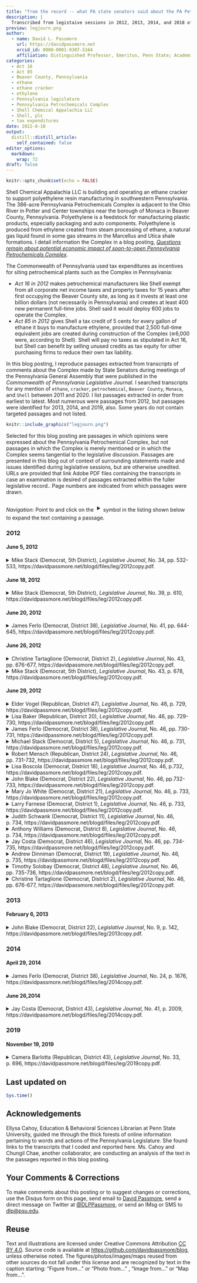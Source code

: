 ```yaml
---
title: "from the record -- what PA state senators said about the PA Petrochemicals Complex during legislative sessions "
description: |
  Transcribed from legistaive sessions in 2012, 2013, 2014, and 2018 of the Senate of the Pennsylvania General Assembly.
preview: legjourn.png
author:
  - name: David L. Passmore
    url: https://davidpassmore.net
    orcid_id: 0000-0001-9307-5164
    affiliation: Distinguished Professor, Emeritus, Penn State; Academic Visitor, University of Pittsburgh
categories:
  - Act 16
  - Act 85
  - Beaver County, Pennsylvania 
  - ethane
  - ethane cracker
  - ethylene
  - Pennsylvania legislature
  - Pennsylvania Petrochemicals Complex
  - Shell Chemical Appalachia LLC
  - Shell, plc
  - tax expenditures
date: 2022-8-10
output:
  distill::distill_article:
    self_contained: false
editor_options: 
  markdown: 
    wrap: 72
draft: false
---
```


```r
knitr::opts_chunk$set(echo = FALSE)
```

Shell Chemical Appalachia LLC is building and operating an ethane
cracker to support polyethylene resin manufacturing in southwestern
Pennsylvania. The 386-acre Pennsylvania Petrochemicals Complex is
adjacent to the Ohio River in Potter and Center townships near the
borough of Monaca in Beaver County, Pennsylvania. Polyethylene is a
feedstock for manufacturing plastic products, especially packaging and
auto components. Polyethylene is produced from ethylene created from
steam processing of ethane, a natural gas liquid found in some gas
streams in the Marcellus and Utica shale formations. I detail
information the Complex in a blog posting, [*Questions remain about
potential economic impact of soon-to-open Pennsylvania Petrochemicals
Complex*](https://davidpassmore.github.io/blog/ec/2022-04-26-robertm/).

The Commonwealth of Pennsylvania used tax expenditures as incentives for
siting petrochemical plants such as the Complex in Pennsylvania:

-   *Act 16 in 2012* makes petrochemical manufacturers like Shell exempt
    from all corporate net income taxes and property taxes for 15 years
    after first occupying the Beaver County site, as long as it invests
    at least one billion dollars (not necessarily in Pennsylvania) and
    creates at least 400 new permanent full-time jobs. Shell said it
    would deploy 600 jobs to operate the Complex.\
-   *Act 85 in 2012* gives Shell a tax credit of 5 cents for every
    gallon of ethane it buys to manufacture ethylene, provided that
    2,500 full-time equivalent jobs are created during construction of
    the Complex (≅6,000 were, according to Shell). Shell will pay no
    taxes as stipulated in Act 16, but Shell can benefit by selling
    unused credits as tax equity for other purchasing firms to reduce
    their own tax liability.

In this blog posting, I reproduce passages extracted from transcripts of
comments about the Complex made by State Senators during meetings of the Pennsylvania
General Assembly that were published in the *Commonwealth of
Pennsylvania Legislative Journal*. I searched transcripts for any
mention of `ethane`, `cracker`, `petrochemical`, `Beaver County`,
`Monaca`, and `Shell` between 2011 and 2020. I list passages extracted
in order from earliest to latest. Most numerous were passages from
2012, but passages were identified for 2013, 2014, and 2019, also. Some
years do not contain targeted passages and not listed.

```r
knitr::include_graphics("legjourn.png")
```

Selected for this blog posting are passages in which opinions were expressed about the
Pennsylvania Petrochemical Complex, but not passages in which the
Complex is merely mentioned or in which the Complex seems tangential
to the legislative discussion. Passages are presented in this blog out of context of
surrounding statements made and issues identified during legislative
sessions, but are otherwise unedited. URLs are provided that link Adobe
PDF files containing the transcripts in case an examination is desired of passages extracted within the fuller legislative record.. Page numbers are indicated from
which passages were drawn.

*Navigation:* Point to and click on the <font size="6">‣</font> symbol in the listing shown below to expand
the text containing a passage.

### 2012

#### June 5, 2012

<details>

<summary>Mike Stack (Democrat, 5th District), *Legislative Journal*, No. 34, pp. 532-533,  https://davidpassmore.net/blogd/files/leg/2012copy.pdf.</summary>

<br>

```{=html}
<style>
div.blue { background-color:#ececec; border-radius: 5px; padding: 10px;}
</style>
```
::: blue

Mr. President, once again, Governor Corbett has a short memory. Since his budget announcement back in February, the Governor has said that we have to hold the line on spending. Not only that, he said that this would be a new age of open, transparent government, like never before. He said that we were able to make some significant cuts during the last cycle, but more cuts were going to be needed to get us back on the road to fiscal responsibility.

Interest groups such as college students were told that there was not enough money to appropriately fund their universities or to fund their PHEAA grants. Those with pre-existing health conditions were told there was not any money to continue to fund the adult basic health insurance program so that they could receive adequate coverage. The disabled and the elderly were told that while their causes may be worthy, there just was not any room at the inn.

Miraculously, however, Mr. President, it appears that money may be found to give Shell Oil Corporation a $67 million annual tax credit for just a short time, 25 years, Mr. President. Who could use a multibillion dollar tax credit more than Shell Oil? I could think of a few people. You know, we could fund the aforementioned adult Basic insurance program with just one year's tax credit. I cannot say that it would create any new jobs, but I think the 44,000 people who have already been thrown to the curb, if we continued the program, they might be healthy enough or alive to be able to at least work in these jobs.
Much like the proven litigator that he is, the details are being held very close to the vest, and it is not until you peel away the benign-looking Tax Code bill that the devilish details appear. For the next quarter century, Pennsylvania taxpayers, according to the plan, will be giving Shell close to $1.7 billion in tax credits to bring its ballyhooed ethane cracker plant and the jobs to Pennsylvania.

:::

</details>

#### June 18, 2012

<details>

<summary>Mike Stack (Democrat, 5th District), *Legislative Journal*, No. 39, p. 610,  https://davidpassmore.net/blogd/files/leg/2012copy.pdf.</summary>

<br>

```{=html}
<style>
div.blue { background-color:#ececec; border-radius: 5px; padding: 10px;}
</style>
```

::: blue
In the recent 10 days, it has been uncovered that the Governor has been negotiating, somewhat clandestinely and secretly, with Royal Dutch Shell to bring an ethane cracker plant to southwestern Pennsylvania. Supposedly, and I have heard this song before, we are going to let them basically get off beyond scot-free, with an almost $2 billion tax giveaway over 25 years, so that we are going to lock down the people of Pennsylvania for a quarter of a century into this obligation. At the same time, this same cracker plant is located in a KOZ, which means they will not owe any taxes anyway for a decade.

In the meantime, the folks out there, the little people, which is by far the majority of the people, it used to be people in the lower class, now it is pretty much the whole class, unless you are in the elite upper class, nobody is going to give you a tax give-away. But apparently, the Governor thinks it is a good idea, once again, to secretly try to make a deal with this huge international gas conglomerate to get obligated for all kinds of tax privileges. Essentially, at the end of the day, Pennsylvanians are going to owe this company about $7,000 apiece, and they are guaranteeing us something between 10,000 and 20,000 jobs. But I will tell you what, Mr. President, there is no way I am going to vote for any kind of legislation, and I do not think anyone in this body should, until we get a guaranteed number of jobs. The tax credit should be based on the number of jobs guaranteed for Pennsylvanians. I have seen the most recent studies that show that many of these jobs can be held, if in fact we create 10,000 to 20,000 jobs, and I am weary of that number, that these jobs can go to people in Ohio, they can go to people in West Virginia, and I want people in West Virginia and Ohio to have jobs, but first, Mr. President, I want Pennsylvanians to have a shot at these jobs.

So let us be sensible about this. Let us get it out in the open, and I know now we are running to catch up. I think the Governor sees, the legislature should know what is going on. He wants to vote this thing and fast-track it, which I think is terrible policy. We consider legislation around here that takes us months, years, and sometimes multiple years and hearings to determine the best way to pursue it. Now, we have not had a single hearing. We are finding out third-hand what is going on, and now, apparently, the Governor is going to let us in on a few things. Now, he wants us to pass it before the end of this budget cycle. There is no way we should fast-track something that is going to affect Pennsylvanians for a quarter of a century, that is going to be the biggest tax giveaway in the history of this country, and I think that Pennsylvanians have a right to know what is going on.

:::

</details>

#### June 20, 2012



<details>

<summary>James Ferlo (Democrat, District 38), *Legislative Journal*, No. 41, pp. 644-645,  https://davidpassmore.net/blogd/files/leg/2012copy.pdf.</summary>

<br>

```{=html}
<style>
div.blue { background-color:#ececec; border-radius: 5px; padding: 10px;}
</style>
```
::: blue

Mr. President, my district is as far away as
any from the prospective site of the ethane refinery, so the natural
assumption is the chances of economic benefits working their
way into our area are pretty remote. But it turns out that this
project is a winner for just about every part of Pennsylvania.
In northeastern Pennsylvania, there are dozens of plastic manufacturers,
nearly 40 in Luzerne and Lackawanna Counties
alone, who now must bring raw material down from Canada or
up from the Gulf of Mexico. Being able to acquire it from just
across the State cuts shipping costs and time. A firm that can cut
costs becomes more competitive on the prices for its products, and more demand means more direct and indirect jobs. One of
the companies standing to benefit in this fashion is Procter &
Gamble. Located in Mehoopany, Wyoming County, P&G employs
more than 4,000 direct and indirect workers in every senatorial
district within a six-county radius. So when you think
about it, citizens who live in Senator Gordner's district, Senator
Blake's district, Senator Yudichak's district, and Senator Yaw's
district all work at the P&G plant in my district. It is an economic
engine in our region contributing to the local economy,
helping families buy homes, send their kids to college, investing
in our communities through the United Way, and other charitable
giving.

The plant has already saved money by powering its operations
with its own natural gas wells, 10 billion cubic feet of gas a year
no longer piped 1,500 miles from the Gulf of Mexico. The plant,
having the ethylene for Pampers and other products closer to
home, adds to the savings, positioning them to expand and create
even more jobs.

Another example is the PepsiCo company plant in Mountain
Top. It is a production plant in Luzerne County, also in my Senatorial
district which produces Gatorade for distribution throughout
the entire northeastern United States. Recently, a bottle manufacturer
co-located next door to this facility to improve efficiency
in costs. Companies are more likely to expand profitable,
competitive, productive locations, and these two regional employers
are better positioned and better poised for future growth
and future viability.

Over the years we have seen multiple economic strategies
launched in countless incentives and assistance programs offered
to jump start job creation. Few have had any hope of yielding the
immense economic payoff anticipated for this project. So we can
act decisively to insure a better economic future for all of Pennsylvania.
I urge an affirmative vote.

:::

</details>



#### June 26, 2012

<details>

<summary>Christine Tartaglione (Democrat, District 2), *Legislative Journal*, No. 43, pp. 676-677,  https://davidpassmore.net/blogd/files/leg/2012copy.pdf.</summary>

<br>

```{=html}
<style>
div.blue { background-color:#ececec; border-radius: 5px; padding: 10px;}
</style>
```


::: blue

Mr. President, while we as a legislative body have already agreed to bond over $4.5 billion to reduce the Federal UC debt that business would have had to pay and allow them to continue to receive their FUTA tax credits, we still consider reducing or eliminating the capital stock and franchise tax, and we are con-sidering a tax credit for Shell Chemical L.P. that could exempt them from much of its State tax burden for a quarter-century, up to $1.65 billion over 25 years, all in the name of jobs, with absolutely no guarantee of how many jobs or how well-paying those jobs would be. I suggest that it is time we do something for our constituents in the Commonwealth and pass the amendment to avoid more and more Pennsylvania folks falling into poverty.

To that point, Mr. President, I point out just a few items of interest with regard to raising the minimum wage:  The price of gasoline today is $1 per gallon more than it was last time when we voted to raise the minimum wage. Shell Oil Company made more than $7 billion in profit in the first quarter of this year due to those higher gas prices. Finally, in the 5 minutes it took me to make these remarks, Shell Oil made$300,000 in profit, while a minimum wage worker made 60 cents.

:::

</details>



<details>

<summary>Mike Stack (Democrat, 5th District), *Legislative Journal*, No. 43, p. 678,  https://davidpassmore.net/blogd/files/leg/2012copy.pdf.</summary>

<br>

```{=html}
<style>
div.blue { background-color:#ececec; border-radius: 5px; padding: 10px;}
</style>
```

::: blue

I mentioned
we are now speeding forward to pass the State budget on time,
and some folks may have heard about another issue that is looming
out there that I cannot believe we are actually going to vote
on this week. We are going to vote on one of the biggest issues
this State has seen in probably 100 years, and that is the issue of
the huge tax giveaway to Royal Dutch Shell. As folks might
remember, the media uncovered that Governor Corbett was secretly
negotiating with Royal Dutch Shell. I do not even like the
sound of this, Royal Dutch Shell. The aforementioned company
has record profits in the billions of dollars. They are a company
that is already present here in Pennsylvania with Marcellus
Shale. They are a key player there. That is before we have even
settled the problem of this issue with pollution in hydraulic fracking, the process used in Marcellus Shale. So we have the
issue of fracking. Now, apparently, we have an issue with an
ethane cracker coming into the same region. So we have
fracking, and we are going to have cracking, and as far as people's
right to talk about this stuff and be involved, the man and
woman and child who are just trying to get by, as for your rights
to discuss this, that is going to be sacked. So we are going to be
fracking, cracking, and sacking here in Pennsylvania.

I have talked about this, the idea that we can, in a knowing
way, give away nearly $2 billion over a quarter of a century.
That is what Governor Corbett wants to do. That is what this
legislation will do. It will bind Pennsylvanians for 25 years to
give $2 billion in tax credits to Royal Dutch Shell because they
have said they may be able to create 10,000 or 20,000 jobs, but
they have not said that they can guarantee they are in Pennsylvania.
Actually, they have not really even said that they can create
10,000 or 20,000 jobs. In fact, most of the people--the only thing
they have said, and the Tribune out of Pittsburgh pointed this out,
they talked about 400 to 600 jobs. That is all they are talking
about right now.

The bottom line is, we do not have all the information. Mr.
President, we in our Caucus had a chance to be visited by DCED
Secretary Walker and Revenue Secretary Meuser yesterday. I
like both of those gentlemen. I think they are both smart guys. I
think they are both good gentlemen and do the best that they can.
We asked them a lot of questions, the Members of the Democratic
Caucus, about the commitment to jobs, what exactly happens
with these tax credits. By the way, when I say tax credits,
ladies and gentlemen, you should know, Pennsylvanians, what
this means in sheer math is you give $7,000 of your money to
Royal Dutch Shell. You give them the money. It gets taken from
you so that they can maybe create some jobs. You should have
a chance to ask some questions yourself. My guess is, you will
not. That is why guys like me are here, to try to ask those questions
for you.

So we are going to, in addition to the budget, vote on a little
piece binding Pennsylvanians for a quarter of a century, we are
going to vote on that this week. We have not even had a hearing.
We, 20 Members of the Democratic Caucus, met with these Secretaries.
They told us they still could not answer the questions we
were asking because negotiations are still going on. We are apparently
afraid that if we do not win this deal, if we do not give
$2 billion over 25 years, that Royal Dutch Shell, the record-
profiting international oil and gas company, will go to West
Virginia or Ohio. So we are afraid that Ohio or West Virginia is
going to give them a better deal. Mr. President, if Ohio and West
Virginia wants to give them more than $2 billion in tax credits,
more of your money to get them to go there with a faint promise
that is uncommitted to create more jobs, maybe we should consider
letting them do it.

In the meantime, we have many questions that have to be
asked. What happens if Royal Dutch Shell comes here for
10 years, they get their agreement for 25 years of tax credits,
then they decide to leave? Can they take their tax credits with
them? I fear the answer to that question, Mr. President. I think
most people are not aware of what these tax credits are. We have
it with the film tax credit industry. A movie company can come
here and be given 10 years of tax credits. If they leave after a
year or two, or if they do not need the tax credits, they can hold
on to these tax credits and sell them to other companies, and they do not even have to be film companies. The same thing, I believe,
can be done with Royal Dutch Shell. We give them our
money, they can sell it to someone else. This is incredible.
Mr. President, at a time when people are trying to pay their
bills just to stay in their houses, they are worried about holding
onto their own jobs, they are worried about their own future and
the future of their families to get an education and have a shot in
Pennsylvania, we are talking about the biggest cash giveaway in
the history of this State, and we have not even had a single hearing,
let alone a public hearing.

Mr. President, I cannot see any way how I can support such
a wrongheaded piece of legislation. I have a long track record of
supporting economic growth and job creation in this State, but
my job here is to ask the questions, certainly ask the tough questions,
but the easy questions have not even been asked yet. So I
cannot see any way that I could vote for this huge tax giveaway.
I know there is no way I can let the most vulnerable people of
Pennsylvania who are getting hit terribly hard in this budget, at
the same time we are talking about taking care of the super,
super rich, I do not see how I can vote for the budget.

:::

</details>


#### June 29, 2012

<details>

<summary>Elder Vogel (Republican, District 47), *Legislative Journal*, No. 46, p. 729,  https://davidpassmore.net/blogd/files/leg/2012copy.pdf.</summary>

<br>

```{=html}
<style>
div.blue { background-color:#ececec; border-radius: 5px; padding: 10px;}
</style>
```
::: blue

We have an opportunity today,
an opportunity that may never come again. What we have
before us today is an opportunity to pass a bill that means thousands
of jobs for Pennsylvanians all across the State. This bill
provides a performance-based tax credit that will be used for
purchasing ethane and for using ethylene-manufactured goods.
We have the ability, by passing this bill, to stand up for jobs in
the Commonwealth, good-paying jobs, jobs that will sustain
families by providing a lifeline to communities all across the
State who have suffered as a result of the steel mills closing
down years ago.

In mid-March, Shell Chemical announced that it signed a land
option agreement to potentially build a $4 billion ethane cracker
plant in Beaver County, located in my district. They did not say
they would build the plant, they said they would potentially build
the plant. This bill will help seal the deal. The tax credit before
us will say to Shell, we want you to come, and we want the jobs
you are bringing with you. The Shell project will be the largest
economic development project in southwestern Pennsylvania in
more than a decade. 

Ever since taking office, Mr. President, my
number-one obligation to the people who elected me was to work
hard to bring jobs to my district, and now, Mr. President, we
have an opportunity to do that just that, by passing this legislation
which provides for the resource manufacturing tax credit.
The tax credit means jobs for the people of my district and
jobs for the people of Pennsylvania. We have a once-in-a-
lifetime opportunity that will allow us to transform Pennsylvania
back into the manufacturing powerhouse it once was. The
construction of an ethane cracking facility in my district would
create upwards of 10,000 jobs, and thousands of spinoff jobs for
related industries that will spring up in the vicinity of the plant
and across Pennsylvania to avail themselves of inexpensive and
plentiful raw materials that will be transformed into many of the
products we use every day - pool liners, trash bags, sealants,
carpet backing, insulation, detergent, food packaging, bottles,
footwear, clothing, and the list goes on and on.

If you travel around the country, you will inevitably meet a lot
of people who used to be from Pennsylvania. When the mills
closed down, they left. This bill provides us an opportunity to
bring those people back. I stand before you today to ask for your
support. This bill means jobs, jobs, jobs. This is not a tax credit
bill, this is a jobs bill. Let us rebuild Pennsylvania together. I ask
that you all stand with me and support the hardworking families
of Pennsylvania.

:::

</details>

<details>

<summary>Lisa Baker (Republican, District 20), *Legislative Journal*, No. 46, pp. 729-730,  https://davidpassmore.net/blogd/files/leg/2012copy.pdf.</summary>

<br>

```{=html}
<style>
div.blue { background-color:#ececec; border-radius: 5px; padding: 10px;}
</style>
```
::: blue

Mr. President, we have an opportunity to-day, an opportunity that may never come again. What we have before us today is an opportunity to pass a bill that means thou-sands of jobs for Pennsylvanians all across the State. This bill provides a performance-based tax credit that will be used for purchasing ethane and for using ethylene-manufactured goods. We have the ability, by passing this bill, to stand up for jobs in the Commonwealth, good-paying jobs, jobs that will sustain families by providing a lifeline to communities all across the State who have suffered as a result of the steel mills closing down years ago.

In mid-March, Shell Chemical announced that it signed a land option agreement to potentially build a $4 billion ethane cracker plant in Beaver County, located in my district. They did not say they would build the plant, they said they would potentially build the plant. This bill will help seal the deal. The tax credit before us will say to Shell, we want you to come, and we want the jobs you are bringing with you. The Shell project will be the largest economic development project in southwestern Pennsylvania in more than a decade. Ever since taking office, Mr. President, my number-one obligation to the people who elected me was to work hard to bring jobs to my district, and now, Mr. President, we have an opportunity to do that just that, by passing this legislation which provides for the resource manufacturing tax credit.

The tax credit means jobs for the people of my district and jobs for the people of Pennsylvania. We have a once-in-a-lifetime opportunity that will allow us to transform Pennsylvania-nia back into the manufacturing powerhouse it once was. The construction of an ethane cracking facility in my district would create upwards of 10,000 jobs, and thousands of spinoff jobs for related industries that will spring up in the vicinity of the plant and across Pennsylvania to avail themselves of inexpensive and plentiful raw materials that will be transformed into many of the products we use every day - pool liners, trash bags, sealants, carpet backing, insulation, detergent, food packaging, bottles, footwear, clothing, and the list goes on and on.

If you travel around the country, you will inevitably meet a lot of people who used to be from Pennsylvania. When the mills closed down, they left. This bill provides us an opportunity to bring those people back. I stand before you today to ask for your support. This bill means jobs, jobs, jobs. This is not a tax credit bill, this is a jobs bill. Let us rebuild Pennsylvania together. I ask that you all stand with me and support the hardworking families of Pennsylvania.

:::

</details>

<details>

<summary>James Ferlo (Democrat, District 38), *Legislative Journal*, No. 46, pp. 730-731,  https://davidpassmore.net/blogd/files/leg/2012copy.pdf.</summary>

<br>

```{=html}
<style>
div.blue { background-color:#ececec; border-radius: 5px; padding: 10px;}
</style>
```
::: blue

Senator Vogel, to his credit, and
others have talked about what would be the best way to provide
that credit over the life of the next 20-plus years. I think it is a
prudent investment. I have been in office 25 years. When I first
was elected, I was looking at a steel mill in South Side on Second
Avenue. It has taken six mayors to transform the economic
development, the business, and the vibrancy of the city of Pittsburgh.
It has happened over a long period of time. This so-called
cracker plant may begin with the initiative here today in the Senate
and the House and with this Governor, but the timeline is
probably going to be extensive and could go into some future
administration.

I do think we need to start the clock ticking, provide the economic
developmental tool to this Governor in a nonpartisan fashion
so that there could be appropriate, constructive, and prudent
negotiations with Royal Dutch Shell and what this economic
opportunity means. That discussion and that arsenal of an opportunity
and the arsenal of the tool box for economic development
needs to be in place now. I know there are people who are commenting,
why are we doing this now? We are talking about a
plant and a decision that has not even been made yet and may not
be made for several years. But that process begins now and it needs to begin in earnest. I certainly do support and differentiate
the non-wisdom of Act 13 versus what I do consider a prudent
and appropriate investment for a tremendous amount of economic
development.

I will close with just one reminder. I will not start naming
every project, but in the time I have been here in the Senate, we
have, through public subsidy or through bond indebtedness, subsidized
over $5 billion, with a "b," $5 billion of economic investment.
So the $1.4 billion as proposed, or whatever it ends up
being, is really not inconsistent with all the other energies that
have come before us.

:::

</details>

<details>

<summary>Michael Stack (Democrat, District 5), *Legislative Journal*, No. 46, p. 731,  https://davidpassmore.net/blogd/files/leg/2012copy.pdf.</summary>

<br>

```{=html}
<style>
div.blue { background-color:#ececec; border-radius: 5px; padding: 10px;}
</style>
```

::: blue

Mr. President, I am not going to speak for a long time. I appreciate what many of the Members are talking about. I just have to say that frankly, as a Member of the Pennsylvania Senate, elected by and representing about 280,000 people, I feel I have a duty to be as informed as I possibly can be on something this monumental, significant, and long-term in this State. Frankly, Mr. President, I do not know all that much more about what we are trying to do here with regard to the Tax Code and the ethane cracker plant than I knew a couple of weeks ago when I first saw this story from Pete DeCoursey on Capitolwire that uncovered the fact that Governor Corbett was conducting negotiations on this issue.

I know as we have gone forward with this, my friends and colleagues on the other side also felt they needed a lot more information both in the House and Senate, and folks have hustled in the whirlwind that we go through when we are trying to pass a budget to get all the information possible. All I can tell you is that I have supported tax credits in the past with the film tax credit. I am supportive of trying to encourage businesses to come here and invest in Pennsylvania, but usually, there has to be a very tight verification of what the deal is. What is the business offering, what is the Commonwealth offering, and what are the verifications for performance? That also goes with this whole concept of reform that many of us have been championing these last several years here. The whole concept of openness, transparency, making sure that the taxpayers and the people across the State know what we are doing, how we are doing it, and why we are doing it. That is an important issue in this State, and on this issue I do not believe we are coming even close to becoming open or transparent.

So my problem with this legislation is not with its intent. It is with the fact that the information available is not to the level that I think any taxpayer at home would want me to have in order to vote for a piece of legislation which proposes to bind the Commonwealth for a quarter century. I have heard many different promises with regard to jobs. And you have to be careful about promises in the legislature or in business, and you have to verify. But I have heard anything from 400 jobs, to 10,000 jobs, to 20,000 jobs, to more, to less. I have not seen anything that certifies that those jobs will be Pennsylvania jobs, certifies that those will be quality jobs, life-fulfilling, economy-sustaining jobs. And I am not satisfied that Royal Dutch Shell will be held to a standard where they must stay in Pennsylvania and carry out what-ever proposed obligations we are putting on them.

I believe in jobs, and I believe that you make a pact with businesses to bring jobs to Pennsylvania. But when you cannot verify exactly how many jobs we are talking about, yet on the other side of the relationship, a business gets to verify what their tax package will look like but we do not really know what we will get, that is an unfair deal. That is not a good deal for the people of Pennsylvania. So until I get more information, until I really feel that we are going to get those jobs, that the people of Pennsylvania really are going to benefit, I cannot support this legislation, Mr. President.

:::

</details>

<details>

<summary>Robert Mensch (Republican, District 24), *Legislative Journal*, No. 46, pp. 731-732,  https://davidpassmore.net/blogd/files/leg/2012copy.pdf.</summary>

<br>

```{=html}
<style>
div.blue { background-color:#ececec; border-radius: 5px; padding: 10px;}
</style>
```

::: blue

Mr. President, let me start out with a very simple premise. Governments do not create economy, governments enable economies. That is called tax policies. Government does not have a product or service to sell. We do not make any money by ourselves, and the only way we get any money is when we tax somebody, whether it is a business or an individual. So, it is incumbent on us to envision methodologies, programs, and ideas that we can, as a State, make investments toward so that the private sector can bring us new taxable economy. That is what this cracker deal is all about. It is about bringing new jobs, it is about bringing new economy to the State.

When I look around my area, and I live in Montgomery County, I think back to all the companies that used to be there: Bethlehem Steel, United States Steel, Firestone Tire, Kiwi shoe polish, Mrs. Smith's Pies, and Mayer Pollock, who, by the way, erected the Golden Gate Bridge for Bethlehem Steel. We had great economic power in our State at one time. We do not today. We are suffering, we are suffering dramatically, and we have a chance here to bring new jobs to our State. We want to somehow politicize this. It is inappropriate to do that. We are hurting all of our citizens when we do that.

I heard an argument earlier about a very parochial attitude toward this development. What is this going to do in my district?Let me tell you what it is going to do in everybody's district. It is going to improve our economy for all of us. If you are worried about deliverables from State government today as new funding or funding in existing programs, you are going to want more taxable income in your district. If you want to see the government expand its spending, you are going to want more economy in the State that can be taxed. That is what the cracker plant will do. But, it is not only about one plant being developed by Shell. We are talking about tens of thousands of jobs that will be created upstream in the oil fields and downstream in the manufacturing, distribution, and the sales of these products. It is an in-credible opportunity for our State and it is one very worthwhile for us to invest behind.

To go back to what I said before, we do not sell a product, and we do not sell a service. To get a dollar, we need to tax some-body, and the best solution is to bring more taxable money and more taxable individuals into our State. Take people off of unemployment and give them new jobs, bring more citizens into this State, if that is what is necessary. Let us expand our economy and we can expand the positive welfare of all of the people within our State.

This is not just about my district. This is about Pennsylvania not needing to be competitive district to district or county to county. We do not even need to be competitive State to State. We need to be competitive with the international market. Pennsylvania has the highest, the highest corporate net income tax structure in the world. Pennsylvania used to be second to Japan. Japan lowered their corporate net income rate in February. We now stand alone as having the single highest corporate net in-come tax rate, and we have the highest corporate tax structure with the single sales factor, which hopefully we fix with net operating loss carryforwards limited, with capital stock and franchise tax, and with a corporate net income. We have the highest structure in the United States, in the world, and we disincentivize businesses from coming here. We now have an administration with an initiative to bring these jobs back to Pennsylvania, bring jobs back to Pennsylvania. This is an incredibly worthwhile investment by the State, and I stand in full support of House Bill No. 761.

:::

</details>

<details>

<summary>Lisa Boscola (Democrat, District 18), *Legislative Journal*, No. 46, p.732,  https://davidpassmore.net/blogd/files/leg/2012copy.pdf.</summary>

<br>

```{=html}
<style>
div.blue { background-color:#ececec; border-radius: 5px; padding: 10px;}
</style>
```

::: blue

Mr. President, I have been in the Senate for about 13 years now, and in the House for 4 years, and one of the things that I consistently said was that we need to make things in this country and this State, that manufacturing is important, and it resonates with people because, as you talk to individuals across the State, you will see that people say, what are we making here in this State? Are we becoming a service-oriented economy? If that is the case, we are not going to have the good-paying jobs out there, and we are not going to be able to compete globally. So when I saw this bill, and actually learned more about it, I thought, well, let us get into the details, and let us see what this manufacturing tax credit is really going to do.

This credit for Shell to build a chemical ethane cracker plant is a huge investment, some might say a huge risk. But with huge risks come huge rewards. I was a little cautious when I first heard about the language, but became more confident as I read more and more about this tax credit and about the Shell company, knowing that they probably would build a state-of-the-art facility. And why this is important to me, Mr. President, is be-cause I grew up as a steelworker's daughter. I grew up in the city of Bethlehem where Bethlehem Steel was, where most of the people worked in the city of Bethlehem and the Lehigh Valley. And I will tell you what, it was a robust town, men and women working very hard, proud of what they were doing by making steel and building this country.

Now, Bethlehem Steel is no longer around, but I can tell you that some of those men and women actually worked so hard to put their sons and daughters through college. That is kind of what I wanted to say today was, my father, a steelworker, when he was in high school, he actually got straight A's in practically every class he was involved with. And sometimes they would give him a 0 because, especially in math, he would never get a single problem wrong. He applied to Lehigh University, but be-cause his family had no money, he could not attend. My father worked at the Bethlehem Steel plant with a good, solid-paying job, and he made sure that his daughter, if she was smart enough, would never be denied college because he could not afford it. Well, I went to Villanova University and got a master's degree, and now I am a Senator. So what does that say?
Anyway, the whole point of this story is, we have an opportunity today with the biggest manufacturing tax credit I have ever seen, it is going to bring good-paying jobs to this Common-wealth. What about those families? Maybe there is going to be a child  or  two  whose  family  never  went to college and one is going to be able to go now. The families are going to be happy. This State is finally going to become on record as one of the biggest job creators as compared to other States. That is fascinating, and I am enthusiastic about this, and I hope it works out. I know it will. When all those jobs are created, I probably will be one saying to the naysayers that I told you so.

Mr. President, I just want to say enthusiastically that, I think, this is one of the best pieces of legislation I have seen. I am proud to be part of the Senate today.

:::

</details>


</details>

<details>

<summary>John Blake (Democrat, District 22), *Legislative Journal*, No. 46, pp.732-733,  https://davidpassmore.net/blogd/files/leg/2012copy.pdf.</summary>

<br>

```{=html}
<style>
div.blue { background-color:#ececec; border-radius: 5px; padding: 10px;}
</style>
```


::: blue

Mr. President, I have been in the Senate for about 13 years now, and in the House for 4 years, and one of the things that I consistently said was that we need to make things in this country and this State, that manufacturing is important, and it resonates with people because, as you talk to individuals across the State, you will see that people say, what are we making here in this State? Are we becoming a service-oriented economy? If that is the case, we are not going to have the good-paying jobs out there, and we are not going to be able to compete globally. So when I saw this bill, and actually learned more about it, I thought, well, let us get into the details, and let us see what this manufacturing tax credit is really going to do.

This credit for Shell to build a chemical ethane cracker plant is a huge investment, some might say a huge risk. But with huge risks come huge rewards. I was a little cautious when I first heard about the language, but became more confident as I read more and more about this tax credit and about the Shell company, knowing that they probably would build a state-of-the-art facility. And why this is important to me, Mr. President, is be-cause I grew up as a steelworker's daughter. I grew up in the city of Bethlehem where Bethlehem Steel was, where most of the people worked in the city of Bethlehem and the Lehigh Valley. And I will tell you what, it was a robust town, men and women working very hard, proud of what they were doing by making steel and building this country.

Now, Bethlehem Steel is no longer around, but I can tell you that some of those men and women actually worked so hard to put their sons and daughters through college. That is kind of what I wanted to say today was, my father, a steelworker, when he was in high school, he actually got straight A's in practically every class he was involved with. And sometimes they would give him a 0 because, especially in math, he would never get a single problem wrong. He applied to Lehigh University, but be-cause his family had no money, he could not attend. My father worked at the Bethlehem Steel plant with a good, solid-paying job, and he made sure that his daughter, if she was smart enough, would never be denied college because he could not afford it. Well, I went to Villanova University and got a master's degree, and now I am a Senator. So what does that say?

Anyway, the whole point of this story is, we have an opportunity today with the biggest manufacturing tax credit I have ever seen, it is going to bring good-paying jobs to this Commonwealth. What about those families? Maybe there is going to be a child  or  two  whose  family  never  went to college and one is going to be able to go now. The families are going to be happy. This State is finally going to become on record as one of the biggest job creators as compared to other States. That is fascinating, and I am enthusiastic about this, and I hope it works out. I know it will. When all those jobs are created, I probably will be one saying to the naysayers that I told you so.

Mr. President, I just want to say enthusiastically that, I think, this is one of the best pieces of legislation I have seen. I am proud to be part of the Senate today.

:::

</details>

<details>

<summary>Mary Jo White (Democrat, District 21), *Legislative Journal*, No. 46, p. 733,  https://davidpassmore.net/blogd/files/leg/2012copy.pdf.</summary>

<br>

```{=html}
<style>
div.blue { background-color:#ececec; border-radius: 5px; padding: 10px;}
</style>
```


::: blue

Mr. President, I am excited to support this tax bill. As with the Tax Code or any code bill, there are things in it for people to love and for people to hate. But in this one, the tax incentives for the new Shell cracker plant in western Pennsylvania are one of the most exciting things I have seen in my 16 years in this body. It is a game changer for Pennsylvania today, tomorrow, and for my grandchildren. I ran again this time because of the Marcellus Shale opportunities. It is huge. It turns Pennsylvania into an energy exporting State once again. I come from an area where, 150 years ago, we were the oil and gas capital of the world. Today we are not, but the advent of the wet gas, particularly, the gas in western Pennsylvania, is transforming my communities.

The big issue for this cracker plant, frankly, when they made the decision to come here, I was talking to an executive of a company who has four cracker plants all down in the Gulf Coast, and she--the president of the company is female--said to me she was interested that they were going to build a cracker plant away from the refining complexes. Well, of course the reason is obvious: there are other uses for this gas as a feedstock for innumerable businesses, as Senator Baker pointed out. They are putting it up in the center of the area where this gas is being produced, and their big concern is that there is enough of this gas to sustain this plant for years into the future. That is what we are talking about here, Mr. President, the future.

This is, as I said, a game changer, a global change in Pennsylvania's future economy. I am excited to support it, not just pleased to. When Senator Baker pointed out, correctly, that the--this is a new industry here, not just a new business or factory, and this will benefit every manufacturer in the State. I urge its support. Thank you.

:::

</details>

<details>

<summary>Larry Farnese (Democrat, District 1), *Legislative Journal*, No. 46, p. 733,  https://davidpassmore.net/blogd/files/leg/2012copy.pdf.</summary>

<br>

```{=html}
<style>
div.blue { background-color:#ececec; border-radius: 5px; padding: 10px;}
</style>
```


::: blue

Mr. President, very briefly, I was not going to rise, but I heard the comments of my good friend from Beaver County who started off the discussion tonight, and I heard him say something along the lines that we have a unique opportunity; an opportunity today to create jobs and create development, and to move Pennsylvania forward; an opportunity to really do something here in this Chamber, do something that we were sent here to do for the people we represent. I thought about that. Mr. President, the truth of the matter is that we had that opportunity many, many times in this building, many times on this floor. We had that opportunity last year when the Senate Democrats wrote out a plan known as PA Works. We had it again this year when we rolled out plan, after plan, after plan that talked about ways that Pennsylvania can move forward with no tax increases, no expenses to our citizens, and to quote what one of the earlier speakers said, allow government to enable economy.

Mr. President, government can enable the economy in many ways. It can enable the economy by giving huge tax breaks and incentives to the cracker plant, which I am going to be supporting today because I believe in this program. But let us not kid ourselves, Mr. President, there are many ways to create jobs, and there are many ways that government can enable an economy. Here is a secret that maybe a lot of people do not want to admit: Not all those ideas come from one side of the aisle. Sometimes those types of ideas come from this side of the aisle. Would it not be great if we could work in a bipartisan way to do exactly what the gentlemen from Beaver, Bucks, and multiple other counties characterized as government enabling the economy? Would it not be great if we could work together on many different ideas to do just exactly that?

So there is going to be a lot of support on both sides of the aisle for this because we believe in it, we believe it is good for Pennsylvania, but do not kid yourself, Mr. President, do not kid yourself. Many opportunities arise in this room. Many opportunities arise in this room for job creation, for job development, and to move Pennsylvania forward. This is one of them, and there have been many, many, many others. I hope when we return in the fall, and as we look forward to our next budgetary process, that when this side of the aisle comes forth with those kinds of ideas, I hope there is the willingness and the eagerness to support those with the same type of willingness and eagerness that you see on this side of the aisle to support this.

:::

</details>

<details>

<summary>Judith Schwank (Democrat, District 11), *Legislative Journal*, No. 46, p. 734,  https://davidpassmore.net/blogd/files/leg/2012copy.pdf.</summary>

<br>

```{=html}
<style>
div.blue { background-color:#ececec; border-radius: 5px; padding: 10px;}
</style>
```


::: blue

Mr. President, I appreciate the opportunity to speak on this. You know, most folks who are listening to this back at home or when I try to explain it really do not under-stand how complex budgeting is here in the State Capitol. They think there is one big budget bill and we vote on it and then that is the end of it, but in reality, that is not the case. Of course here we are discussing House Bill No. 761, which is the Tax Code. Also, it has very key and important parts in our budget that we really must consider very carefully.

This bill, perhaps as its centerpiece, has the tax credit for the plant which will utilize the natural gas we are extracting through-out Pennsylvania and use it to make it into very valuable components that we can use in manufacturing. In fact, some of that manufacturing occurs in my district too. But even if it did not, I would be in support of this. I really want to be careful to say that I do not want to be parochial about this, I care about all Pennsylvanians. I want everybody to have a good job, if possible. I truly believe that this program or project will create many, many jobs and will get us back into the manufacturing game in a way that we have not been. I do not believe that we are not in manufacturing in Pennsylvania, but this will certainly enhance our economic capability here in the Commonwealth.

:::

</details>

<details>

<summary>Anthony Williams (Democrat, District 8), *Legislative Journal*, No. 46, p. 734,  https://davidpassmore.net/blogd/files/leg/2012copy.pdf.</summary>

<br>

```{=html}
<style>
div.blue { background-color:#ececec; border-radius: 5px; padding: 10px;}
</style>
```


::: blue

Mr. President, I wish I could be as magnanimous
as my previous counterpart and suggest that I am not
going to be parochial. I am going to be parochial. While I am
concerned about the welfare of the Commonwealth with regard
to jobs, there are a number of refineries that constituents of mine
who have been there for generations are now finding themselves
unemployed. Sunoco and its decision to move on has had not just
a minor effect upon Marcus Hook or the southwest Philadelphia
community, but it had a major impact upon proud Philadelphians
and Delaware Countians who have, for their lifetimes, similar to
Senator Boscola's father, been employed in a particular way.
Generations had found fertile ground if they were not able to go
on to college and did not have the opportunity, were able to feed
their families and provide a stable background.

This new industry, which is arriving in waves, in titanic
waves to the shores of Pennsylvania, will find itself to southeastern
Pennsylvania for a while, which is said, what is the benefit
of this new industry? Well, literally, this tax credit is not just
about shale or a shale company, it is about the cracker industry
and what it can do for all of Pennsylvania. So while many people
line up to this mike in very familiar territory, I want people to
understand that those of us who argue at this mike for the least
of us are also going to be joined at this mike when it comes to
industrial outcome and a robust economy. It is not the government
which will put us back on our feet, it is the private sector,
and we have to embrace that. I received phone calls from all
parts of our community - union, private sector, those who are
unemployed, those who are employed, engineers, and high
schools - all having the hope that this industry will land in some
part of southeastern Pennsylvania and provide the same hope that
the Marcellus Shale wave has presented to western Pennsylvania.
I am delighted to see that there is an opportunity not just for
one segment of Pennsylvania, but for all of Pennsylvania. That
in fact we, like Oklahoma, can become the centerpiece of an
energy industry, which is what will prevent us from being so
dependent upon foreign shores across this country. So I hope that
today's vote will not just be a symbolic one, but in fact a new
start of how we collectively, bipartisanly, and creatively can
carve out an economy for all of Pennsylvania regardless of where
you live. So I too line up to support this particular piece of legislation.

Thank you, Mr. President.

:::

</details>

<details>

<summary>Jay Costa (Democrat, District 46), *Legislative Journal*, No. 46, pp. 734-735,  https://davidpassmore.net/blogd/files/leg/2012copy.pdf.</summary>

<br>

```{=html}
<style>
div.blue { background-color:#ececec; border-radius: 5px; padding: 10px;}
</style>
```


::: blue

Mr. President, I also rise to lend my support
to House Bill No. 761, as we know is the Tax Code bill. Mr.
President, as some of my colleagues, and Senator Schwank in
particular, recognized and referenced that through this budget
process, there are a lot of other bills that are a major part of the
implementation of the budget, but also matters that must be addressed
before we take our summer recess that are very, very important to this Commonwealth outside of the General Appropriation
bill which we adopted earlier today. Mr. President, this
is very much one of those bills. There has been a lot of talk about
what we refer to as the cracker facility tax credit, the Shell tax
credit, and I do not want to lose sight of some of the other bills
that are parts and pieces of this Tax Code and I think are beneficial
to Pennsylvania.

Senator Schwank spoke about the inheritance tax issue and
the realty transfer tax issue with respect to agriculture and how
important they are. I know that Senator Blake has been working
on tax credit language that is encompassed in this bill. Senator
Ferlo has spoken about realty transfer tax to avoid a loophole that
is there, and the list can go on. There are a number of those types
of things contained in this bill that are very, very important to
allow us to go back into our communities and let our folks know
that we have been working to address these issues.

But as relates to the tax credit program, I am a supporter of
the concept and will be voting in the affirmative, as I stated. As
I see it, Mr. President, in this General Assembly and in this Commonwealth
and in our roles, and I have said it before, we have a
choice. We can stand up and make investments to try to facilitate
investments of others and by others in our regions, or we can sit
back and we can manage decline. In this particular case, we think
it is imperative that we work together with the industry that is
developing in the southwestern part of the State, and look at the
things that can be done with respect to the use of this tax credit.
A lot has been said about the downstream benefits, the subsequent
establishment and creation of industries in southwestern
Pennsylvania that we hope, and I strongly believe, will take place
as a result of the tax credit proposal, and the program that will
allow that to take place. But in order to make it work, we also
need to have upstream incentives, and that is exactly what is
going to take place, I think as Senator Mary Jo White referenced
earlier, how important it is to be able to use the resources that are
going to come out of the ground in southwestern Pennsylvania
and in a tri-State area, to be able to drive those resources to this
facility to allow the sustainability of the subsequent manufacturing
firms and industries that would be created there.

At the end of the day, this is going to create jobs, first and
foremost in the construction industry for the next several years,
talking about 5,000 to 6,000 to 10,000 jobs. In fact, it was reported
that we will have 10,000 people at a peak time working
on this facility. Let us stop and think about what that means,
10,000 people they say will be working on this facility getting it
ready. That is a pretty significant number of individuals who will
be employed from across our region, and that is something that
is a benefit to this. But the upstream and downstream benefits in
particular are something we need to look at. The number of jobs
created at the Shell facility in and of itself I think will be 400 to
500. Those will be good paying, family sustaining jobs. What I
imagine and what I heard are positions like chemists, chemical
engineers, mechanical engineers, and the like. But more importantly,
the secondary industries that will be created. They will
become -- our universities and our colleges and our apprentice
programs and the trade unions will become the feeder system to
be able to put folks to work in those industries and in this facility,
and that is what I am excited about.

So for a number of reasons that I have articulated, I stand here
to lend my support to a program that I believe will revitalize, and
as Senator White indicated, will be a global game changer for southwestern Pennsylvania and hopefully it will spread across
this wonderful and beautiful Commonwealth.

:::

</details>

<details>

<summary>Andrew Dinniman (Democrat, District 19), *Legislative Journal*, No. 46, p. 735,  https://davidpassmore.net/blogd/files/leg/2012copy.pdf.</summary>

<br>

```{=html}
<style>
div.blue { background-color:#ececec; border-radius: 5px; padding: 10px;}
</style>
```


::: blue

Mr. President, let me be brief, which is not easy for me. I sat here and listened to this debate. I rose in opposition because I believe our industry in the southeast is re-ally being hurt - Bucks, Montgomery, Chester Counties. I will vote for this bill, after I listened to this debate, but I vote for it in the hope that my other southeastern Senators, under the leader-ship of Senator Pileggi, will rise to help this industry in the next year.

So when we come to this debate, hopefully western Pennsylvania will prosper by this, but hopefully we will, as a body, also unite in helping that industry in the southeastern part of the State, which is at the absolute core of our economic prosperity in the southeast. You know, whether I am talking Bucks County, Chester County, Montgomery County, or the Lehigh Valley, a loss of this industry--and we are losing, if you look at the statistics, Pennsylvania is now one of the only seven States that is losing establishments and is losing employees in the United States. The rest of the United States is taking our companies from us, and this is hurting us. So I will support this bill. But again, I do so in the spirit and the hope, Mr. President, and you are from our region as well, that together we will help our region.

Finally, let me say, I hope that this debate ends once and for all the rhetoric I sometimes hear from my Republican brothers and sisters to just let the free market economy work. Hey, listen, tax policy that Senator Mensch speaks about, what we are doing today, choosing winners and losers, is part of the global economy, is part of the economics that is played both in the United States and globally. So let us end the rhetoric that somehow we just amazingly allow this free market economy to work, because that is not what we are doing today. We are choosing a winner and using our tax credits. I am not saying it is wrong, it is the way the economy works, but after this vote, it will be very unfair for my Republican colleagues to continue the rhetoric that it is an unabashed free market economy. But I will support this.

:::

</details>

<details>

<summary>Timothy Solobay (Democrat, District 48), *Legislative Journal*, No. 46, pp. 735-736,  https://davidpassmore.net/blogd/files/leg/2012copy.pdf.</summary>

<br>

```{=html}
<style>
div.blue { background-color:#ececec; border-radius: 5px; padding: 10px;}
</style>
```


::: blue

Mr. President, I am glad to hear my colleague from the southeast and his pronouncement here right before me. I contemplated whether or not I would bring remarks to the floor, but I look at this as another opportunity to maybe advance something that we can talk about and look at in the fall and maybe as time moves forward.
You have heard through the Tax Code bill all the different things that are going to be affected and the things that are going to be helpful from not only the cracker tax credit portion but the agricultural side of things, other business-related things, the film tax credit, agriculture, as well as some of the historical property and the things that will be benefitted by this Tax Code.


:::

</details>

<details>

<summary>Christine Tartaglione (Democrat, District 2), *Legislative Journal*, No. 46, pp. 676-677,  https://davidpassmore.net/blogd/files/leg/2012copy.pdf.</summary>

<br>

```{=html}
<style>
div.blue { background-color:#ececec; border-radius: 5px; padding: 10px;}
</style>
```


::: blue

Mr. President, while we as a legislative body have already agreed to bond over $4.5 billion to reduce the Federal UC debt that business would have had to pay and allow them to continue to receive their FUTA tax credits, we still consider reducing or eliminating the capital stock and franchise tax, and we are con-sidering a tax credit for Shell Chemical L.P. that could exempt them from much of its State tax burden for a quarter-century, up to $1.65 billion over 25 years, all in the name of jobs, with absolutely no guarantee of how many jobs or how well-paying those jobs would be. I suggest that it is time we do something for our constituents in the Commonwealth and pass the amendment to avoid more and more Pennsylvania folks falling into poverty.

To that point, Mr. President, I point out just a few items of interest with regard to raising the minimum wage:  The price of gasoline today is $1 per gallon more than it was last time when we voted to raise the minimum wage. Shell Oil Company made more than $7 billion in profit in the first quarter of this year due to those higher gas prices. Finally, in the 5 minutes it took me to make these remarks, Shell Oil made$300,000 in profit, while a minimum wage worker made 60 cents.

:::

</details>

### 2013

#### February 6, 2013


<details>

<summary>John Blake (Democrat, District 22), *Legislative Journal*, No. 9, p. 142,  https://davidpassmore.net/blogd/files/leg/2013copy.pdf.</summary>

<br>

```{=html}
<style>
div.blue { background-color:#ececec; border-radius: 5px; padding: 10px;}
</style>
```


::: blue

The cracker plant in Beaver County, I supported that. Some of my colleagues supported
it. Tax credits, one of the largest tax credits in the history
of our Commonwealth, 15,000 new jobs. Do any of you know
how many will actually come from Pennsylvania? I do not. Will
they come from the corporate office, will they come from another
State? We have a responsibility to represent 12 million
 people.
 
:::
 </details>
 
### 2014

#### April 29, 2014




<details>

<summary>James Ferlo (Democrat, District 38), *Legislative Journal*, No. 24, p. 1676,  https://davidpassmore.net/blogd/files/leg/2014copy.pdf.</summary>

<br>

```{=html}
<style>
div.blue { background-color:#ececec; border-radius: 5px; padding: 10px;}
</style>
```


::: blue

I want to remind folks, I voted for the cracker plant
because I believe strongly in economic development. If there is
going to be a cracker plant and all it is hoped for, immediacy of
limited number of construction jobs during the build and
post-employment with ancillary companies that would develop
as a result of a cracker plant being located. If it is going to be 40
miles from Pittsburgh in Ohio, or 35 miles to West Virginia from
Pittsburgh, I would rather see it in Pennsylvania. So I voted for
that because consistently we Democrats and Republicans have
joined together to support appropriate economic development.
But to me, there is another big leap to support the inappropriate
practices of the industry. We need to strengthen our environment,
our health, and the quality of life that we expect for our constituents
and their respective communities. So, I do not see a contradiction
here, but we are losing sight of both our legislative and
our moral obligations to protect the public interest. We can have
this industry develop to some extent. I think we should greatly
control where and when and how it drills to a far greater extent
than Act 13 has allowed. 

:::

</details>

#### June 26,2014


<details>

<summary>Jay Costa (Democrat, District 43), *Legislative Journal*, No. 41, p. 2009,  https://davidpassmore.net/blogd/files/leg/2014copy.pdf.</summary>

<br>

```{=html}
<style>
div.blue { background-color:#ececec; border-radius: 5px; padding: 10px;}
</style>
```


::: blue

One of the main areas is along the line of tax credits that are
provided across the Commonwealth. The budget that was just
passed out of committee and came over from the House and
looks to be the foundation of what is going forward eliminates
those tax credits except for a couple, and one is the cracker facility
tax credit. Another one is the film tax credit, as well as the
EITC. All very, very good tax credit programs, and I supported
the cracker tax credit a couple of years back because I think it
will grow jobs. That makes sense, but what does not make sense
is when you strip out the other tax credits that help grow jobs.
They help us in our neighborhoods.

:::

</details>

### 2019

#### November 19, 2019

<details>

<summary>Camera Barlotta (Republican, District 43), *Legislative Journal*, No. 33, p. 696,  https://davidpassmore.net/blogd/files/leg/2019copy.pdf.</summary>

<br>

```{=html}
<style>
div.blue { background-color:#ececec; border-radius: 5px; padding: 10px;}
</style>
```


::: blue

As the chair of the Senate Committee on Labor and Industry,
I have spoken to numerous trade unions throughout the State and
have observed the partnership that exists between our trade
schools, unions, and energy employers. This is partnership that
insures these high-paying, skilled jobs are filled by our local
workforce. For example, let us take a look at Shell's ethane
cracker plant in Beaver County, which is one of the largest economic
investments to impact Pennsylvania since World War II.

This investment will utilize hundreds of local contractors and
suppliers, employ thousands of construction workers, and promise
to create numerous permanent positions upon completion of
the facility. However, as part of this partnership with the community,
Shell has a $1.5 million investment in local education and
training programs, such as the creation of new STEM labs to
insure students are equipped for the jobs of the future. Shell is
also to be commended for its commitment to help local veterans
by providing training for various positions that will be needed
within the new facility.

We must work together to avoid implementing unnecessary
roadblocks that would halt this industry's progress and instead focus our efforts on supporting a safe and reliable natural gas
infrastructure, workforce development initiatives, and job training
programs to strengthen our communities. In addition, as a
mother of two grown children whom I have raised in this community,
I can assure you that I take the safety and well-being of
my constituents very seriously. While I understand the need for
jobs and opportunities, I also support transparency and responsible
regulations. It is time we pursue commonsense policies and
not jeopardize local priorities, job growth, economic development,
and improved environmental outcomes for the sake of
political ideology.

:::

</details>



## Last updated on {.appendix}

```r
Sys.time()
```

## Acknowledgements {.appendix}

Ellysa Cahoy, Education & Behavioral Sciences Librarian
at Penn State University, guided me through the thick forests of online information pertaining to words and actions of the Pennsylvania Legislature. She found links to the transcripts that I coded and reported here. Ms. Cahoy and Chungil Chae, another collaborator, are conducting an analysis of the text in the passages reported in this blog posting. 

## Your Comments & Corrections {.appendix}

To make comments about this posting or to suggest changes or
corrections, use the Disqus form on this page, send email to [David
Passmore](mailto:dlp@davidpassmore.net), send a direct message on
Twitter at [\@DLPPassmore](https://twitter.com/dlppassmore), or send an
IMsg or SMS to [dlp\@psu.edu](mailto:dlp@psu.edu){.email}.

## Reuse {.appendix}

Text and illustrations are licensed under Creative Commons Attribution
[CC BY 4.0](https://creativecommons.org/licenses/by-sa/4.0/). Source
code is available at <https://github.com/davidpassmore/blog>, unless
otherwise noted. The figures/photos/images/maps reused from other
sources do not fall under this license and are recognized by text in the
caption starting: "Figure from..." or "Photo from..." , "Image from..."
or "Map from...".
